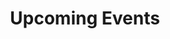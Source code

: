 ---
title: Upcoming Events
description: DCG91181 Events
template: splash
hero:
  tagline: We're currently working on crafting exciting and informative events to bring to our community! While we don't have any upcoming events scheduled at the moment, stay tuned for our next set of engaging workshops, discussions, and activities. In the meantime, we encourage you to explore our blog, community forums, or previous event archives to continue learning and engaging with our content.
  image:
    file: ../../assets/events.png
  actions:
    - text: Stay Updated
      link: https://discord.gg/j3VMgyVaDt
      icon: right-arrow
      variant: primary
    - text: Have an event idea? Great! Submit here
      link: https://forms.gle/oouC8WhhLTY17LkK6
      icon: external
---